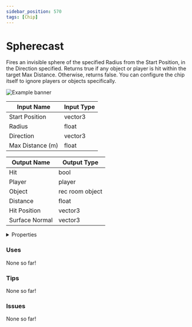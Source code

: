 ```yaml
---
sidebar_position: 570
tags: [Chip]
---
```


# Spherecast

Fires an invisible sphere of the specified Radius from the Start Position, in the Direction specified. Returns true if any object or player is hit within the target Max Distance. Otherwise, returns false. You can configure the chip itself to ignore players or objects specifically.



![Example banner](./assets/0ea23792-e987-459e-8cd7-c0c60f667e08.svg)

| Input Name | Input Type |
|-----------|-----------|
| Start Position | vector3 |
| Radius | float |
| Direction | vector3 |
| Max Distance (m) | float |

| Output Name | Output Type |
|-----------|-----------|
| Hit | bool |
| Player | player |
| Object | rec room object |
| Distance | float |
| Hit Position | vector3 |
| Surface Normal | vector3 |


<details>
  <summary>Properties</summary>
  <div>
    <div>
    <table>
      <thead>
        <tr>
          <th>Is beta required?</th>
          <th>❌</th>
        </tr>
        <tr>
          <th>Is this chip a trolling risk?</th>
          <th>❌</th>
        </tr>
        <tr>
          <th>Chip UUPD</th>
          <th>._uuid</th>
        </tr>
      </thead>
    </table>
    </div>
  </div>
</details>

### Uses

None so far!

### Tips

None so far!

### Issues

None so far!